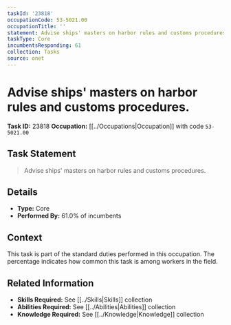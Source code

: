 ```yaml
---
taskId: '23818'
occupationCode: 53-5021.00
occupationTitle: ''
statement: Advise ships' masters on harbor rules and customs procedures.
taskType: Core
incumbentsResponding: 61
collection: Tasks
source: onet
---
```

# Advise ships' masters on harbor rules and customs procedures.

**Task ID:** 23818
**Occupation:** [[../Occupations|Occupation]] with code `53-5021.00`

## Task Statement

> Advise ships' masters on harbor rules and customs procedures.

## Details

- **Type:** Core
- **Performed By:** 61.0% of incumbents

## Context

This task is part of the standard duties performed in this occupation. The percentage indicates how common this task is among workers in the field.

## Related Information

- **Skills Required:** See [[../Skills|Skills]] collection
- **Abilities Required:** See [[../Abilities|Abilities]] collection
- **Knowledge Required:** See [[../Knowledge|Knowledge]] collection

